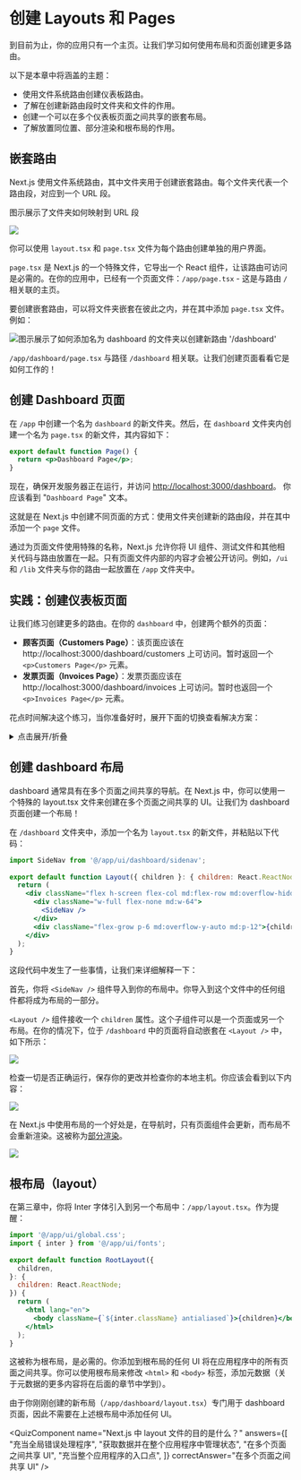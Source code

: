 
# 创建 Layouts 和 Pages

到目前为止，你的应用只有一个主页。让我们学习如何使用布局和页面创建更多路由。

以下是本章中将涵盖的主题：

* 使用文件系统路由创建仪表板路由。
* 了解在创建新路由段时文件夹和文件的作用。
* 创建一个可以在多个仪表板页面之间共享的嵌套布局。
* 了解放置同位置、部分渲染和根布局的作用。

## 嵌套路由

Next.js 使用文件系统路由，其中文件夹用于创建嵌套路由。每个文件夹代表一个路由段，对应到一个 URL 段。

图示展示了文件夹如何映射到 URL 段

![](/chapter4-folders-to-url-segments.avif)

你可以使用 `layout.tsx` 和 `page.tsx` 文件为每个路由创建单独的用户界面。

`page.tsx` 是 Next.js 的一个特殊文件，它导出一个 React 组件，让该路由可访问是必需的。在你的应用中，已经有一个页面文件：`/app/page.tsx` - 这是与路由 `/` 相关联的主页。

要创建嵌套路由，可以将文件夹嵌套在彼此之内，并在其中添加 `page.tsx` 文件。例如：

![图示展示了如何添加名为 dashboard 的文件夹以创建新路由 '/dashboard'](/chapter4-static-site-generation.avif)

`/app/dashboard/page.tsx` 与路径 `/dashboard` 相关联。让我们创建页面看看它是如何工作的！

## 创建 Dashboard 页面

在 `/app` 中创建一个名为 `dashboard` 的新文件夹。然后，在 `dashboard` 文件夹内创建一个名为 `page.tsx` 的新文件，其内容如下：

```jsx showLineNumbers filename="/app/dashboard/page.tsx" copy
export default function Page() {
  return <p>Dashboard Page</p>;
}
```

现在，确保开发服务器正在运行，并访问 [http://localhost:3000/dashboard](http://localhost:3000/dashboard)。 你应该看到 "`Dashboard Page`" 文本。

这就是在 Next.js 中创建不同页面的方式：使用文件夹创建新的路由段，并在其中添加一个 `page` 文件。

通过为页面文件使用特殊的名称，Next.js 允许你将 UI 组件、测试文件和其他相关代码与路由放置在一起。只有页面文件内部的内容才会被公开访问。例如，`/ui` 和 `/lib` 文件夹与你的路由一起放置在 `/app` 文件夹中。

## 实践：创建仪表板页面
让我们练习创建更多的路由。在你的 `dashboard` 中，创建两个额外的页面：

* **顾客页面（Customers Page）**：该页面应该在 http://localhost:3000/dashboard/customers 上可访问。暂时返回一个 `<p>Customers Page</p>` 元素。
* **发票页面（Invoices Page）**：发票页面应该在 http://localhost:3000/dashboard/invoices 上可访问。暂时也返回一个 `<p>Invoices Page</p>` 元素。

花点时间解决这个练习，当你准备好时，展开下面的切换查看解决方案：

<details>
  <summary>点击展开/折叠</summary>

  ![](/chapter4-routing-solution.avif)

  Customers Page:

  ```jsx showLineNumbers filename="/app/dashboard/customers/page.tsx" copy
  export default function Page() {
    return <p>Customers Page</p>;
  }
  ```

  Invoices Page:

  ```jsx showLineNumbers filename="/app/dashboard/invoices/page.tsx" copy
  export default function Page() {
    return <p>Invoices Page</p>;
  }
  ```
</details>

## 创建 dashboard 布局
dashboard 通常具有在多个页面之间共享的导航。在 Next.js 中，你可以使用一个特殊的 layout.tsx 文件来创建在多个页面之间共享的 UI。让我们为 dashboard 页面创建一个布局！

在 `/dashboard` 文件夹中，添加一个名为 `layout.tsx` 的新文件，并粘贴以下代码：

```jsx showLineNumbers filename="/app/dashboard/layout.tsx" copy
import SideNav from '@/app/ui/dashboard/sidenav';
 
export default function Layout({ children }: { children: React.ReactNode }) {
  return (
    <div className="flex h-screen flex-col md:flex-row md:overflow-hidden">
      <div className="w-full flex-none md:w-64">
        <SideNav />
      </div>
      <div className="flex-grow p-6 md:overflow-y-auto md:p-12">{children}</div>
    </div>
  );
}
```

这段代码中发生了一些事情，让我们来详细解释一下：

首先，你将 `<SideNav />` 组件导入到你的布局中。你导入到这个文件中的任何组件都将成为布局的一部分。

`<Layout />` 组件接收一个 `children` 属性。这个子组件可以是一个页面或另一个布局。在你的情况下，位于 `/dashboard` 中的页面将自动嵌套在 `<Layout />` 中，如下所示：

![](/chapter-4-shared-layout.avif)

检查一切是否正确运行，保存你的更改并检查你的本地主机。你应该会看到以下内容：

![](/chapter4-shared-layout-page.avif)

在 Next.js 中使用布局的一个好处是，在导航时，只有页面组件会更新，而布局不会重新渲染。这被称为[部分渲染](https://nextjs.org/docs/app/building-your-application/routing/linking-and-navigating#3-partial-rendering)。

![](/chapter4-partial-rendering-dashboard.avif)

## 根布局（layout）

在第三章中，你将 Inter 字体引入到另一个布局中：`/app/layout.tsx`。作为提醒：

```jsx showLineNumbers filename="/app/layout.tsx" copy
import '@/app/ui/global.css';
import { inter } from '@/app/ui/fonts';
 
export default function RootLayout({
  children,
}: {
  children: React.ReactNode;
}) {
  return (
    <html lang="en">
      <body className={`${inter.className} antialiased`}>{children}</body>
    </html>
  );
}
```

这被称为根布局，是必需的。你添加到根布局的任何 UI 将在应用程序中的所有页面之间共享。你可以使用根布局来修改 `<html>` 和 `<body>` 标签，添加元数据（关于元数据的更多内容将在后面的章节中学到）。

由于你刚刚创建的新布局（`/app/dashboard/layout.tsx`）专门用于 dashboard 页面，因此不需要在上述根布局中添加任何 UI。

<QuizComponent
  name="Next.js 中 layout 文件的目的是什么？"
  answers={[
    "充当全局错误处理程序",
    "获取数据并在整个应用程序中管理状态",
    "在多个页面之间共享 UI",
    "充当整个应用程序的入口点",
    ]}
  correctAnswer="在多个页面之间共享 UI"
/>

<FollowMe />
